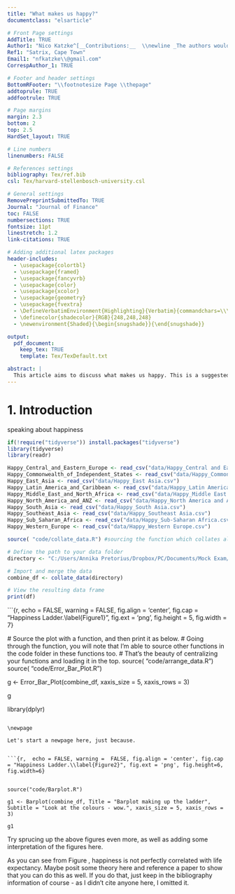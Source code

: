 ---
title: "What makes us happy?"
documentclass: "elsarticle"

# Front Page settings
AddTitle: TRUE
Author1: "Nico Katzke^[__Contributions:__  \\newline _The authors would like to thank the World Happiness survey for showing us what happiness is._]"
Ref1: "Satrix, Cape Town"
Email1: "nfkatzke\\@gmail.com"
CorrespAuthor_1: TRUE

# Footer and header settings
BottomRFooter: "\\footnotesize Page \\thepage"
addtoprule: TRUE
addfootrule: TRUE

# Page margins
margin: 2.3
bottom: 2
top: 2.5
HardSet_layout: TRUE

# Line numbers
linenumbers: FALSE

# References settings
bibliography: Tex/ref.bib
csl: Tex/harvard-stellenbosch-university.csl

# General settings
RemovePreprintSubmittedTo: TRUE
Journal: "Journal of Finance"
toc: FALSE
numbersections: TRUE
fontsize: 11pt
linestretch: 1.2
link-citations: TRUE

# Adding additional latex packages
header-includes:
  - \usepackage{colortbl}
  - \usepackage{framed}
  - \usepackage{fancyvrb}
  - \usepackage{color}
  - \usepackage{xcolor}
  - \usepackage{geometry}
  - \usepackage{fvextra}
  - \DefineVerbatimEnvironment{Highlighting}{Verbatim}{commandchars=\\\{\}}
  - \definecolor{shadecolor}{RGB}{248,248,248}
  - \newenvironment{Shaded}{\begin{snugshade}}{\end{snugshade}}

output:
  pdf_document:
    keep_tex: TRUE
    template: Tex/TexDefault.txt

abstract: |
  This article aims to discuss what makes us happy. This is a suggested solution to question 1.
---
\pagenumbering{roman} 

\begin{titlepage}
 \centering
  {\scshape\Huge World Happiness Report \par}
  \vspace{2cm}
  {\Large\itshape Annika Pretorius (21626979) \par}
  {\large 14 June 2024 \par}
\end{titlepage}

\clearpage

\tableofcontents

\clearpage

\pagenumbering{arabic}

# 1. Introduction \label{Introduction}

speaking about happiness 
```{r setup, include=FALSE}
if(!require("tidyverse")) install.packages("tidyverse")
library(tidyverse)
library(readr)

Happy_Central_and_Eastern_Europe <- read_csv("data/Happy_Central and Eastern Europe.csv")
Happy_Commonwealth_of_Independent_States <- read_csv("data/Happy_Commonwealth of Independent States.csv")
Happy_East_Asia <- read_csv("data/Happy_East Asia.csv")
Happy_Latin_America_and_Caribbean <- read_csv("data/Happy_Latin America and Caribbean.csv")
Happy_Middle_East_and_North_Africa <- read_csv("data/Happy_Middle East and North Africa.csv")
Happy_North_America_and_ANZ <- read_csv("data/Happy_North America and ANZ.csv")
Happy_South_Asia <- read_csv("data/Happy_South Asia.csv")
Happy_Southeast_Asia <- read_csv("data/Happy_Southeast Asia.csv")
Happy_Sub_Saharan_Africa <- read_csv("data/Happy_Sub-Saharan Africa.csv")
Happy_Western_Europe <- read_csv("data/Happy_Western Europe.csv")

source( "code/collate_data.R") #sourcing the function which collates all the necessary data into a dataframe 

# Define the path to your data folder
directory <- "C:/Users/Annika Pretorius/Dropbox/PC/Documents/Mock Exam/Question 1/data"

# Import and merge the data
combine_df <- collate_data(directory)

# View the resulting data frame
print(df)

```


```{r,  echo = FALSE, warning =  FALSE, fig.align = 'center', fig.cap = "Happiness Ladder.\\label{Figure1}", fig.ext = 'png', fig.height = 5, fig.width = 7}

 # Source the plot with a function, and then print it as below.
    # Going through the function, you will note that I'm able to source other functions in the code folder in these functions too.
# That's the beauty of centralizing your functions and loading it in the top.
source( "code/arrange_data.R")
source( "code/Error_Bar_Plot.R")


g <- Error_Bar_Plot(combine_df, xaxis_size = 5, xaxis_rows = 3)
    
g

library(dplyr)

```

\newpage

Let's start a newpage here, just because. 


```{r,  echo = FALSE, warning =  FALSE, fig.align = 'center', fig.cap = "Happiness Ladder.\\label{Figure2}", fig.ext = 'png', fig.height=6, fig.width=6}


source("code/Barplot.R")

g1 <- Barplot(combine_df, Title = "Barplot making up the ladder", Subtitle = "Look at the colours - wow.", xaxis_size = 5, xaxis_rows = 3)

g1 

```


Try sprucing up the above figures even more, as well as adding some interpretation of the figures here.

As you can see from Figure \ref{Figure1}, happiness is not perfectly correlated with life expectancy. Maybe posit some theory here and reference a paper to show that you can do this as well. If you do that, just keep in the bibliography information of course - as I didn't cite anyone here, I omitted it.




